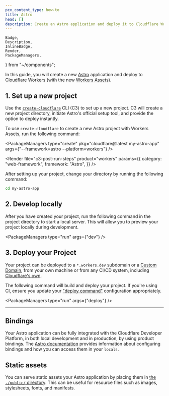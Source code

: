 ```yaml
---
pcx_content_type: how-to
title: Astro
head: []
description: Create an Astro application and deploy it to Cloudflare Workers with Workers Assets.
---
```


	Badge,
	Description,
	InlineBadge,
	Render,
	PackageManagers,
} from "~/components";

In this guide, you will create a new [Astro](https://astro.build/) application and deploy to Cloudflare Workers (with the new [Workers Assets](/workers/static-assets/)).

## 1. Set up a new project

Use the [`create-cloudflare`](https://www.npmjs.com/package/create-cloudflare) CLI (C3) to set up a new project. C3 will create a new project directory, initiate Astro's official setup tool, and provide the option to deploy instantly.

To use `create-cloudflare` to create a new Astro project with Workers Assets, run the following command:

<PackageManagers
	type="create"
	pkg="cloudflare@latest my-astro-app"
	args={"--framework=astro --platform=workers"}
/>

<Render
	file="c3-post-run-steps"
	product="workers"
	params={{
		category: "web-framework",
		framework: "Astro",
	}}
/>

After setting up your project, change your directory by running the following command:

```sh
cd my-astro-app
```

## 2. Develop locally

After you have created your project, run the following command in the project directory to start a local server. This will allow you to preview your project locally during development.

<PackageManagers type="run" args={"dev"} />

## 3. Deploy your Project

Your project can be deployed to a `*.workers.dev` subdomain or a [Custom Domain](/workers/configuration/routing/custom-domains/), from your own machine or from any CI/CD system, including [Cloudflare's own](/workers/ci-cd/builds/).

The following command will build and deploy your project. If you're using CI, ensure you update your ["deploy command"](/workers/ci-cd/builds/configuration/#build-settings) configuration appropriately.

<PackageManagers type="run" args={"deploy"} />

---

## Bindings

Your Astro application can be fully integrated with the Cloudflare Developer Platform, in both local development and in production, by using product bindings. The [Astro documentation](https://docs.astro.build/en/guides/integrations-guide/cloudflare/#cloudflare-runtime) provides information about configuring bindings and how you can access them in your `locals`.

## Static assets

You can serve static assets your Astro application by placing them in [the `./public/` directory](https://docs.astro.build/en/basics/project-structure/#public). This can be useful for resource files such as images, stylesheets, fonts, and manifests.

<Render file="workers-assets-routing-summary" />
